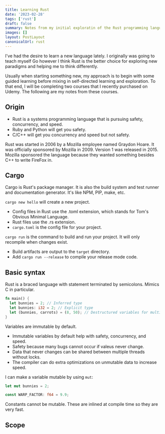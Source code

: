 ```yaml
---
title: Learning Rust
date: '2023-02-28'
tags: ['rust']
draft: false
summary: Notes from my initial exploratin of the Rust programming language
images: []
layout: PostLayout
canonicalUrl: rust
---
```


I've had the desire to learn a new language lately. I originally was going to teach myself Go however I think Rust is
the better choice for exploring new paradigms and helping me to think differently.

Usually when starting something new, my approach is to begin with some guided learning before mixing in self-directed
learning and exploration. To that end, I will be completing two courses that I recently purchased on Udemy. The
following are my notes from these courses.

## Origin

- Rust is a systems programming language that is pursuing safety, concurrency, and speed.
- Ruby and Python will get you safety.
- C/C++ will get you concurrency and speed but not safety.

Rust was started in 2006 by a Mozilla employee named Graydon Hoare. It was officially sponsored by Mozilla in 2009.
Version 1 was released in 2015. Mozilla sponsored the language because they wanted something besides C++ to write
FireFox in.

## Cargo

Cargo is Rust's package manager. It is also the build system and test runner and documentation generator. It's like
NPM, PIP, make, etc.

`cargo new hello` will create a new project.

- Config files in Rust use the .toml extension, which stands for Tom's Obvious Minimal Language.
- Rust files use the .rs extension.
- `cargo.toml` is the config file for your project.

`cargo run` is the command to build and run your project. It will only recompile when changes exist.

- Build artifacts are output to the `target` directory.
- Add `cargo run --release` to compile your release mode code.

## Basic syntax

Rust is a braced language with statement terminated by semicolons. Mimics C in particular.

```rust
fn main() {
  let bunnies = 2; // Inferred type
  let bunnies: i32 = 2; // Explicit type
  let (bunnies, carrots) = (8, 50); // Destructured variables for multiple variable initialization on single line
}
```

Variables are immutable by default.

- Immutable variables by default help with safety, concurrency, and speed.
- Safety because many bugs cannot occur if valeus never change.
- Data that never changes can be shared between multiple threads without locks.
- The compiler can do extra optimizations on unmutable data to increase speed.

I can make a variable mutable by using `mut`:

```rust
let mut bunnies = 2;
```

```rust
const WARP_FACTOR: f64 = 9.9;
```

Constants cannot be mutable. These are inlined at compile time so they are very fast.

## Scope
